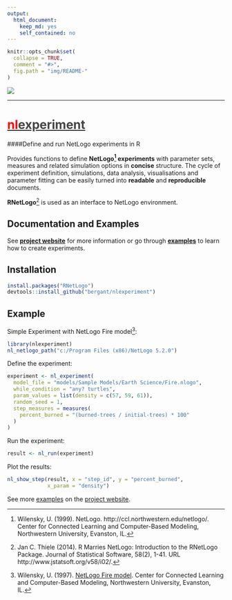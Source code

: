 ```yaml
---
output: 
  html_document: 
    keep_md: yes
    self_contained: no
---
```


```r
knitr::opts_chunk$set(
  collapse = TRUE,
  comment = "#>",
  fig.path = "img/README-"
)
```

[![](https://travis-ci.org/bergant/nlexperiment.svg)](https://travis-ci.org/bergant/nlexperiment)

----
# __[<font color="red">nl</font><font color = "#444444">experiment</font>](http://bergant.github.io/nlexperiment/)__

####Define and run NetLogo experiments in R


Provides functions to 
define __NetLogo[^1] experiments__ with parameter sets, measures and 
related simulation options in __concise__ structure. 
The cycle of experiment definition, simulations, data analysis, visualisations and
parameter fitting can be easily turned 
into __readable__ and __reproducible__ documents.

[^1]: Wilensky, U. (1999). NetLogo. http://ccl.northwestern.edu/netlogo/. Center for Connected Learning and Computer-Based Modeling, Northwestern University, Evanston, IL.

__RNetLogo__[^2] is used as an interface to NetLogo environment.

[^2]: Jan C. Thiele (2014). R Marries NetLogo: Introduction to the RNetLogo Package. Journal
of Statistical Software, 58(2), 1-41. URL http://www.jstatsoft.org/v58/i02/.

## Documentation and Examples
See __[project website](http://bergant.github.io/nlexperiment/)__ for more information
or go through __[examples](http://bergant.github.io/nlexperiment/tutorial.html)__ to 
learn how to create experiments.


## Installation

```r
install.packages("RNetLogo")
devtools::install_github("bergant/nlexperiment")
```

## Example
Simple Experiment with NetLogo Fire model[^3]:

[^3]: Wilensky, U. (1997). 
[NetLogo Fire model](http://ccl.northwestern.edu/netlogo/models/Fire). 
Center for Connected Learning and Computer-Based Modeling, 
Northwestern University, Evanston, IL.

```r
library(nlexperiment)
nl_netlogo_path("c:/Program Files (x86)/NetLogo 5.2.0") 
```

Define the experiment:
```r
experiment <- nl_experiment(
  model_file = "models/Sample Models/Earth Science/Fire.nlogo", 
  while_condition = "any? turtles",
  param_values = list(density = c(57, 59, 61)),
  random_seed = 1,
  step_measures = measures(
    percent_burned = "(burned-trees / initial-trees) * 100"
  )
)
```

Run the experiment:

```r
result <- nl_run(experiment)  
```

Plot the results:
```r
nl_show_step(result, x = "step_id", y = "percent_burned", 
             x_param = "density")
```


See more [examples](http://bergant.github.io/nlexperiment/tutorial.html) 
on the [project website](http://bergant.github.io/nlexperiment/).

